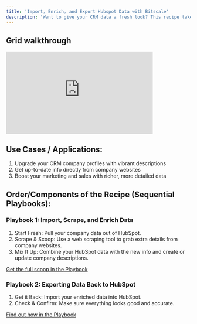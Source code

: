 ```yaml
---
title: 'Import, Enrich, and Export Hubspot Data with Bitscale'
description: 'Want to give your CRM data a fresh look? This recipe takes you through pulling company info from HubSpot, adding extra details from their websites, and getting everything back into HubSpot. Think of it as a data makeover!'
---
```


## Grid walkthrough
<iframe
  width="400"
  height="225"
  src="https://www.loom.com/embed/a9045483313d4781973b564dd17d30ba?sid=36a3989d-c734-41ea-88a8-0690b14d80d3"
  title="Hubspot Enrichment"
  frameborder="0"
  allow="accelerometer; autoplay; clipboard-write; encrypted-media; gyroscope; picture-in-picture"
  allowfullscreen
></iframe>

## Use Cases / Applications:
1. Upgrade your CRM company profiles with vibrant descriptions
2. Get up-to-date info directly from company websites
3. Boost your marketing and sales with richer, more detailed data

## Order/Components of the Recipe (Sequential Playbooks):

### Playbook 1: Import, Scrape, and Enrich Data
1. Start Fresh: Pull your company data out of HubSpot.
2. Scrape & Scoop: Use a web scraping tool to grab extra details from company websites.
3.  Mix It Up: Combine your HubSpot data with the new info and create or update company descriptions.

[Get the full scoop in the Playbook](bitscale.ai)

### Playbook 2: Exporting Data Back to HubSpot
1. Get it Back: Import your enriched data into HubSpot.
2. Check & Confirm: Make sure everything looks good and accurate.

[Find out how in the Playbook](bitscale.ai)
